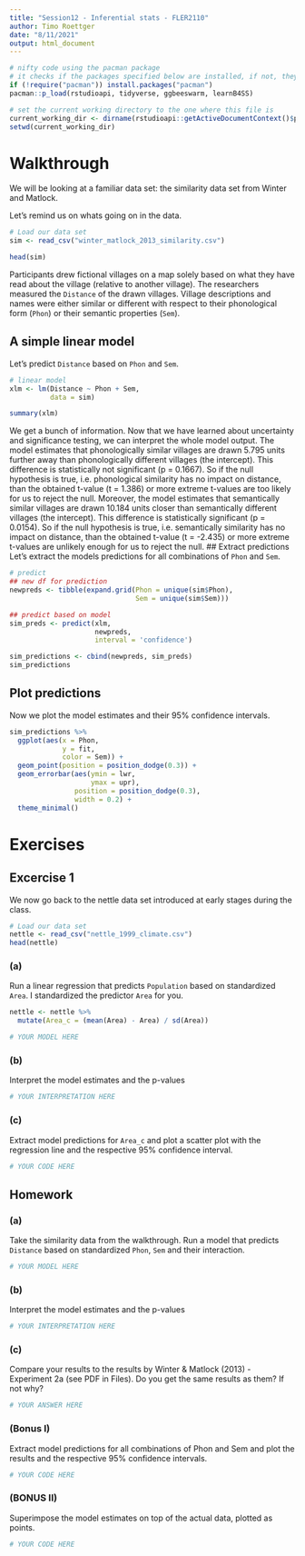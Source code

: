 ```yaml
---
title: "Session12 - Inferential stats - FLER2110"
author: Timo Roettger
date: "8/11/2021"
output: html_document
---
```


```r

# nifty code using the pacman package
# it checks if the packages specified below are installed, if not, they will be installed, if yes, they will be loaded
if (!require("pacman")) install.packages("pacman")
pacman::p_load(rstudioapi, tidyverse, ggbeeswarm, learnB4SS)

# set the current working directory to the one where this file is
current_working_dir <- dirname(rstudioapi::getActiveDocumentContext()$path)
setwd(current_working_dir)

```

# Walkthrough

We will be looking at a familiar data set: the similarity data set from Winter and Matlock.

Let's remind us on whats going on in the data.

```r

# Load our data set
sim <- read_csv("winter_matlock_2013_similarity.csv")

head(sim)

```

Participants drew fictional villages on a map solely based on what they have read about the village (relative to another village). 
The researchers measured the `Distance` of the drawn villages.
Village descriptions and names were either similar or different with respect to their phonological form (`Phon`) or their semantic properties (`Sem`).

## A simple linear model
Let's predict `Distance` based on `Phon` and `Sem`.

```r

# linear model
xlm <- lm(Distance ~ Phon + Sem,
          data = sim)

summary(xlm)

```

We get a bunch of information. 
Now that we have learned about uncertainty and significance testing, we can interpret the whole model output. 
The model estimates that phonologically similar villages are drawn 5.795 units further away than phonologically different villages (the intercept). 
This difference is statistically not significant (p = 0.1667). 
So if the null hypothesis is true, i.e. phonological similarity has no impact on distance, than the obtained t-value (t = 1.386) or more extreme t-values are too likely for us to reject the null. 
Moreover, the model estimates that semantically similar villages are drawn 10.184 units closer than semantically different villages (the intercept). 
This difference is statistically significant (p = 0.0154). 
So if the null hypothesis is true, i.e. semantically similarity has no impact on distance, than the obtained t-value (t = -2.435) or more extreme t-values are unlikely enough for us to reject the null. 
## Extract predictions
Let's extract the models predictions for all combinations of `Phon` and `Sem`.

```r

# predict
## new df for prediction
newpreds <- tibble(expand.grid(Phon = unique(sim$Phon),
                               Sem = unique(sim$Sem)))

## predict based on model
sim_preds <- predict(xlm, 
                     newpreds,
                     interval = 'confidence')

sim_predictions <- cbind(newpreds, sim_preds)
sim_predictions

```

## Plot predictions
Now we plot the model estimates and their 95% confidence intervals.

```r

sim_predictions %>%
  ggplot(aes(x = Phon, 
             y = fit,
             color = Sem)) +
  geom_point(position = position_dodge(0.3)) +
  geom_errorbar(aes(ymin = lwr, 
                    ymax = upr),
                position = position_dodge(0.3),
                width = 0.2) +
  theme_minimal()

```

# Exercises
## Excercise 1

We now go back to the nettle data set introduced at early stages during the class.

```r

# Load our data set
nettle <- read_csv("nettle_1999_climate.csv")
head(nettle)

```

### (a) 
Run a linear regression that predicts `Population` based on standardized `Area`.
I standardized the predictor `Area` for you.

```r

nettle <- nettle %>% 
  mutate(Area_c = (mean(Area) - Area) / sd(Area))

# YOUR MODEL HERE

```

### (b) 
Interpret the model estimates and the p-values

```r

# YOUR INTERPRETATION HERE

```

### (c)
Extract model predictions for `Area_c` and plot a scatter plot with the regression line and the respective 95% confidence interval.

```r

# YOUR CODE HERE

```

## Homework
### (a)
Take the similarity data from the walkthrough.
Run a model that predicts `Distance` based on standardized `Phon`, `Sem` and their interaction.

```r

# YOUR MODEL HERE

```

### (b)
Interpret the model estimates and the p-values

```r

# YOUR INTERPRETATION HERE

```

### (c)
Compare your results to the results by Winter & Matlock (2013) - Experiment 2a (see PDF in Files). Do you get the same results as them? If not why? 

```r

# YOUR ANSWER HERE

```

### (Bonus I)
Extract model predictions for all combinations of Phon and Sem and plot the results and the respective 95% confidence intervals.

```r

# YOUR CODE HERE

```

### (BONUS II)
Superimpose the model estimates on top of the actual data, plotted as points. 

```r

# YOUR CODE HERE

```